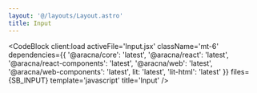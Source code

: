 ```yaml
---
layout: '@/layouts/Layout.astro'
title: Input
---
```



<InputComponentBlock client:load />

<CodeBlock
  client:load
  activeFile='Input.jsx'
  className='mt-6'
  dependencies={{
    '@aracna/core': 'latest',
    '@aracna/react': 'latest',
    '@aracna/react-components': 'latest',
    '@aracna/web': 'latest',
    '@aracna/web-components': 'latest',
    lit: 'latest',
    'lit-html': 'latest'
  }}
  files={SB_INPUT}
  template='javascript'
  title='Input'
/>
